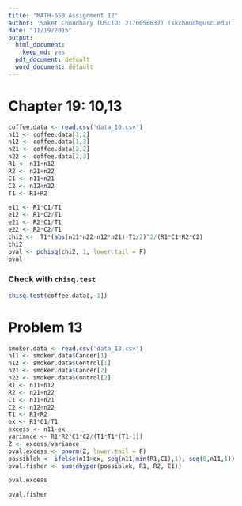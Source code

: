 ```yaml
---
title: "MATH-650 Assignment 12"
author: 'Saket Choudhary (USCID: 2170058637) (skchoudh@usc.edu)'
date: "11/19/2015"
output:
  html_document:
    keep_md: yes
  pdf_document: default
  word_document: default
---
```


# Chapter 19: 10,13

```r
coffee.data <- read.csv('data_10.csv')
n11 <- coffee.data[1,2]
n12 <- coffee.data[1,3]
n21 <- coffee.data[2,2]
n22 <- coffee.data[2,3]
R1 <- n11+n12
R2 <- n21+n22
C1 <- n11+n21
C2 <- n12+n22
T1 <- R1+R2
```

```r
e11 <- R1*C1/T1
e12 <- R1*C2/T1
e21 <- R2*C1/T1
e22 <- R2*C2/T1
chi2 <-  T1*(abs(n11*n22-n12*n21)-T1/2)^2/(R1*C1*R2*C2)
chi2
pval <- pchisq(chi2, 1, lower.tail = F)
pval
```

### Check with `chisq.test`

```r
chisq.test(coffee.data[,-1])
```

# Problem 13

```r
smoker.data <- read.csv('data_13.csv')
n11 <- smoker.data$Cancer[1]
n12 <- smoker.data$Control[1]
n21 <- smoker.data$Cancer[2]
n22 <- smoker.data$Control[2]
R1 <- n11+n12
R2 <- n21+n22
C1 <- n11+n21
C2 <- n12+n22
T1 <- R1+R2
ex <- R1*C1/T1
excess <- n11-ex
variance <- R1*R2*C1*C2/(T1*T1*(T1-1))
Z <- excess/variance
pval.excess <- pnorm(Z, lower.tail = F)
possiblek <- ifelse(n11>ex, seq(n11,min(R1,C1),1), seq(0,n11,1))
pval.fisher <- sum(dhyper(possiblek, R1, R2, C1))
```

```r
pval.excess
```

```r
pval.fisher
```